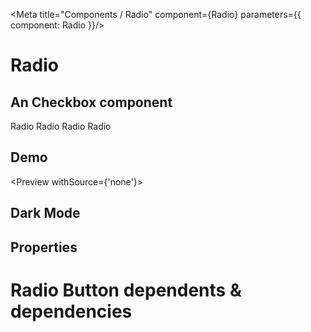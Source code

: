 
<Meta title="Components / Radio" component={Radio} parameters={{ component: Radio }}/>

# Radio

## An Checkbox component 

<Preview>
      <Radio>Radio</Radio>
       <Radio checked>Radio</Radio>
           <Radio inError>Radio</Radio>
       <Radio inWarning>Radio</Radio>
</Preview>


## Demo 

<Preview withSource={'none'}>
      <RadioDemo/>
</Preview>

## Dark Mode

<RadioDarkMode />

## Properties

<Props of={Radio} />

# Radio Button dependents & dependencies
<DependenciesTable titleDependencies='Dependencies' titleDependents='Dependents' of={Radio} />

